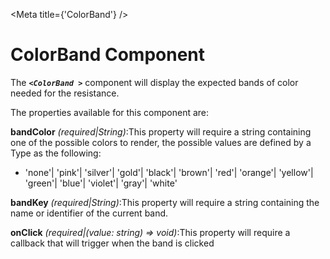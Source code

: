

<Meta title={'ColorBand'} />

# ColorBand Component

The **_`<ColorBand >`_** component will display the expected bands of color needed for the resistance.

The properties available for this component are:

**bandColor** _(required|String)_:This property will require a string containing one of the possible colors to render, the possible values are defined by a Type as the following:
-   'none'| 'pink'| 'silver'| 'gold'| 'black'| 'brown'| 'red'| 'orange'| 'yellow'| 'green'| 'blue'| 'violet'| 'gray'| 'white'

**bandKey** _(required|String)_:This property will require a string containing the name or identifier of the current band.

**onClick** _(required|(value: string) => void)_:This property will require a callback that will trigger when the band is clicked

<Canvas >
    <Story 
    id='colorband--main'
    />
</Canvas>